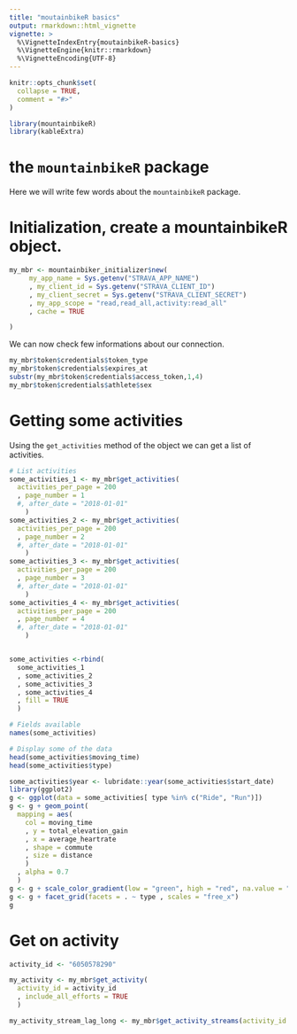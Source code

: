 ```yaml
---
title: "moutainbikeR basics"
output: rmarkdown::html_vignette
vignette: >
  %\VignetteIndexEntry{moutainbikeR-basics}
  %\VignetteEngine{knitr::rmarkdown}
  %\VignetteEncoding{UTF-8}
---
```


```r
knitr::opts_chunk$set(
  collapse = TRUE,
  comment = "#>"
)
```

```r
library(mountainbikeR)
library(kableExtra)
```

# the `mountainbikeR` package

Here we will write few words about the `mountainbikeR` package.

# Initialization, create a mountainbikeR object.

```r
my_mbr <- mountainbiker_initializer$new(
     my_app_name = Sys.getenv("STRAVA_APP_NAME")
     , my_client_id = Sys.getenv("STRAVA_CLIENT_ID")
     , my_client_secret = Sys.getenv("STRAVA_CLIENT_SECRET")
     , my_app_scope = "read,read_all,activity:read_all"
     , cache = TRUE

)
```


We can now check few informations about our connection.

```r
my_mbr$token$credentials$token_type
my_mbr$token$credentials$expires_at
substr(my_mbr$token$credentials$access_token,1,4)
my_mbr$token$credentials$athlete$sex
```

# Getting some activities

Using the `get_activities` method of the object we can get a list of activities.

```r
# List activities
some_activities_1 <- my_mbr$get_activities(
  activities_per_page = 200
  , page_number = 1
  #, after_date = "2018-01-01"
    )
some_activities_2 <- my_mbr$get_activities(
  activities_per_page = 200
  , page_number = 2
  #, after_date = "2018-01-01"
    )
some_activities_3 <- my_mbr$get_activities(
  activities_per_page = 200
  , page_number = 3
  #, after_date = "2018-01-01"
    )
some_activities_4 <- my_mbr$get_activities(
  activities_per_page = 200
  , page_number = 4
  #, after_date = "2018-01-01"
    )


some_activities <-rbind(
  some_activities_1
  , some_activities_2
  , some_activities_3
  , some_activities_4
  , fill = TRUE
  )

# Fields available
names(some_activities)

# Display some of the data
head(some_activities$moving_time)
head(some_activities$type)

```

```r
some_activities$year <- lubridate::year(some_activities$start_date)
library(ggplot2)
g <- ggplot(data = some_activities[ type %in% c("Ride", "Run")])
g <- g + geom_point(
  mapping = aes(
    col = moving_time
    , y = total_elevation_gain
    , x = average_heartrate
    , shape = commute
    , size = distance
    )
  , alpha = 0.7
  )
g <- g + scale_color_gradient(low = "green", high = "red", na.value = "grey")
g <- g + facet_grid(facets = . ~ type , scales = "free_x")
g
```

# Get on activity

```r
activity_id <- "6050578290"

my_activity <- my_mbr$get_activity(
  activity_id = activity_id
  , include_all_efforts = TRUE
  )

```

```r
my_activity_stream_lag_long <- my_mbr$get_activity_streams(activity_id = activity_id, streams_types = c("latlng"))
```



